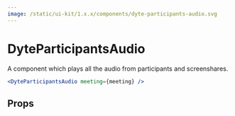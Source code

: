 ```yaml
---
image: /static/ui-kit/1.x.x/components/dyte-participants-audio.svg
---
```


# DyteParticipantsAudio

A component which plays all the audio from participants and screenshares.

```jsx live
<DyteParticipantsAudio meeting={meeting} />
```

## Props

<PropsTable of="dyte-participants-audio" />
